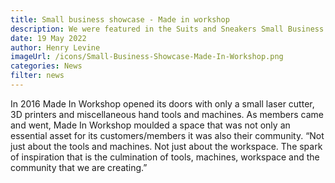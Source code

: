 ```yaml
---
title: Small business showcase - Made in workshop
description: We were featured in the Suits and Sneakers Small Business Channel. In 2016 Made In Workshop opened its doors with only a small laser cutter, 3D printers and miscellaneous hand tools and machines.
date: 19 May 2022
author: Henry Levine
imageUrl: /icons/Small-Business-Showcase-Made-In-Workshop.png
categories: News
filter: news
---
```


In 2016 Made In Workshop opened its doors with only a small laser cutter, 3D printers and miscellaneous hand tools and machines. As members came and went, Made In Workshop moulded a space that was not only an essential asset for its customers/members it was also their community. “Not just about the tools and machines. Not just about the workspace. The spark of inspiration that is the culmination of tools, machines, workspace and the community that we are creating.”
